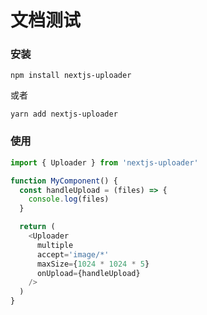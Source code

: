 
# 文档测试

### 安装

```
npm install nextjs-uploader
```

或者

```
yarn add nextjs-uploader
```

### 使用

```javascript
import { Uploader } from 'nextjs-uploader'

function MyComponent() {
  const handleUpload = (files) => {
    console.log(files)
  }

  return (
    <Uploader
      multiple
      accept='image/*'
      maxSize={1024 * 1024 * 5}
      onUpload={handleUpload}
    />
  )
}
```

<Upload getSignedParams={getSignedUrl} />
